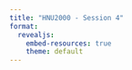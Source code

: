 ```yaml
---
title: "HNU2000 - Session 4"
format:
  revealjs:
    embed-resources: true
    theme: default
---
```


<!-- Zotero -->

<!-- Notes de préparation

- https://uqam-ca.libguides.com/lgb/zotero

-> finaliser la manipulation de Stylo en utilisant la bibiographie bibtex générée par Zotero à partir de l'artile de Marin Dacos. [-> https://www.persee.fr/doc/comm_0588-8018_2011_num_88_1_2584]

-->